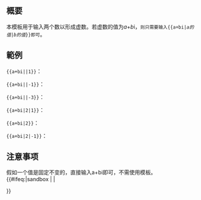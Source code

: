 <includeonly><!-- 在這裡加入模板的保護標識 --></includeonly><noinclude>{{Documentation subpage}}</noinclude>
<!-- 在本行下編輯模板說明 -->
== 概要 ==
本模板用于输入两个数以形成虚数。若虚数的值为''a''+''b''i，<code>则只需要输入{<span></span>{a+bi|''a的值''|''b的值''}<span></span>}即可</code>。
== 範例 ==
<code><nowiki>{{a+bi||1}}</nowiki></code>：{{a+bi||1}}

<code><nowiki>{{a+bi||-1}}</nowiki></code>：{{a+bi||-1}}

<code><nowiki>{{a+bi||-3}}</nowiki></code>：{{a+bi||-3}}

<code><nowiki>{{a+bi|2|1}}</nowiki></code>：{{a+bi|2|1}}

<code><nowiki>{{a+bi|2}}</nowiki></code>：{{a+bi|2}}

<code><nowiki>{{a+bi|2|-1}}</nowiki></code>：{{a+bi|1|-1}}
== 注意事项 ==
假如一个值是固定不变的，直接输入a+bi即可，不需使用模板。
<includeonly>{{#ifeq:{{SUBPAGENAME}}|sandbox | |
<!-- 本行下加入模板的分類，跨維基連結加入Wikidata（參見[[Wikipedia:Wikidata]]） -->

}}</includeonly>